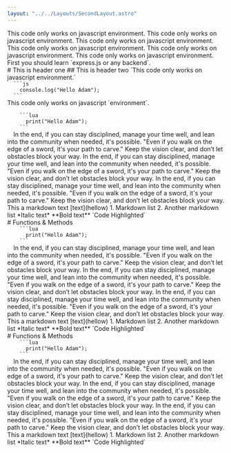 ```yaml
---
layout: "../../Layouts/SecondLayout.astro"
---
```


<Intro title="Javascript">
This code only works on javascript environment. 
This code only works on javascript environment.
This code only works on javascript environment. 
This code only works on javascript environment.
This code only works on javascript environment. 
This code only works on javascript environment.
<Message type="warning">
  First you should learn  `express.js or any backend`.
</Message>
</Intro>

<Structure>
<Section>
# This is header one
## This is header two
  `This code only works on javascript environment.`
<Code>
  ```js
    console.log("Hello Adam");
  ```
</Code>
<Message type="warning">
  This code only works on javascript `environment`.
</Message>
<Link 
  title="React Documentation"
  url="https://react.dev/"
  description="Official documentation for React.js."
/>
</Section>
  <Section>
  <Code>
    ```lua
      print("Hello Adam");
    ```
  </Code>
  <Message type="alert">
    In the end, if you can stay disciplined, manage your time well, and lean into the community when needed, it's possible. "Even if you walk on the edge of a sword, it's your path to carve." Keep the vision clear, and don’t let obstacles block your way.
  </Message>
  <Message type="error">
   In the end, if you can stay disciplined, manage your time well, and lean into the community when needed, it's possible. "Even if you walk on the edge of a sword, it's your path to carve." Keep the vision clear, and don’t let obstacles block your way.
  </Message>
  <Message type="warning">
    In the end, if you can stay disciplined, manage your time well, and lean into the community when needed, it's possible. "Even if you walk on the edge of a sword, it's your path to carve." Keep the vision clear, and don’t let obstacles block your way.
  </Message>
    This a markdown text
    [text](hellow)
    1. Markdown list
    2. Another markdown list
    *Italic text*
    **Bold text**
    `Code Highlighted`
</Section>
<Section>
  #  Functions & Methods 
  <Code>
    ```lua
      print("Hello Adam");
    ```
  </Code>
  <Message type="alert">
    In the end, if you can stay disciplined, manage your time well, and lean into the community when needed, it's possible. "Even if you walk on the edge of a sword, it's your path to carve." Keep the vision clear, and don’t let obstacles block your way.
  </Message>
  <Message type="error">
   In the end, if you can stay disciplined, manage your time well, and lean into the community when needed, it's possible. "Even if you walk on the edge of a sword, it's your path to carve." Keep the vision clear, and don’t let obstacles block your way.
  </Message>
  <Message type="warning">
    In the end, if you can stay disciplined, manage your time well, and lean into the community when needed, it's possible. "Even if you walk on the edge of a sword, it's your path to carve." Keep the vision clear, and don’t let obstacles block your way.
  </Message>
    This a markdown text
    [text](hellow)
    1. Markdown list
    2. Another markdown list
    *Italic text*
    **Bold text**
    `Code Highlighted`
</Section>
<Section>
  #  Functions & Methods 
  <Code>
    ```lua
      print("Hello Adam");
    ```
  </Code>
  <Message type="alert">
    In the end, if you can stay disciplined, manage your time well, and lean into the community when needed, it's possible. "Even if you walk on the edge of a sword, it's your path to carve." Keep the vision clear, and don’t let obstacles block your way.
  </Message>
  <Message type="error">
   In the end, if you can stay disciplined, manage your time well, and lean into the community when needed, it's possible. "Even if you walk on the edge of a sword, it's your path to carve." Keep the vision clear, and don’t let obstacles block your way.
  </Message>
  <Message type="warning">
    In the end, if you can stay disciplined, manage your time well, and lean into the community when needed, it's possible. "Even if you walk on the edge of a sword, it's your path to carve." Keep the vision clear, and don’t let obstacles block your way.
  </Message>
    This a markdown text
    [text](hellow)
    1. Markdown list
    2. Another markdown list
    *Italic text*
    **Bold text**
    `Code Highlighted`
</Section>
</Structure>
